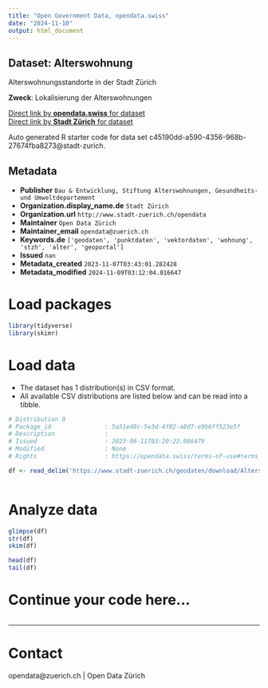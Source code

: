 ```yaml
---
title: "Open Government Data, opendata.swiss"
date: "2024-11-10"
output: html_document
---
```


## Dataset: Alterswohnung

Alterswohnungsstandorte in der Stadt Zürich

**Zweck**: Lokalisierung der Alterswohnungen

[Direct link by **opendata.swiss** for dataset](https://opendata.swiss/de/dataset/alterswohnung1)<br>
[Direct link by **Stadt Zürich** for dataset](https://data.stadt-zuerich.ch/dataset/geo_alterswohnung)

Auto generated R starter code for data set c45190dd-a590-4356-968b-27674fba8273@stadt-zurich.

## Metadata

- **Publisher** `Bau & Entwicklung, Stiftung Alterswohnungen, Gesundheits- und Umweltdepartement`
- **Organization.display_name.de** `Stadt Zürich`
- **Organization.url** `http://www.stadt-zuerich.ch/opendata`
- **Maintainer** `Open Data Zürich`
- **Maintainer_email** `opendata@zuerich.ch`
- **Keywords.de** `['geodaten', 'punktdaten', 'vektordaten', 'wohnung', 'stzh', 'alter', 'geoportal']`
- **Issued** `nan`
- **Metadata_created** `2023-11-07T03:43:01.282428`
- **Metadata_modified** `2024-11-09T03:12:04.016647`


# Load packages

```r

library(tidyverse)
library(skimr)

```

# Load data

-   The dataset has 1 distribution(s) in CSV format.
-   All available CSV distributions are listed below and can be read into a tibble.

```r

# Distribution 0
# Package_id               : 5a51e48c-5e3d-4f02-a8d7-e9b6ff523e5f
# Description              : 
# Issued                   : 2023-06-11T03:20:22.086479
# Modified                 : None
# Rights                   : https://opendata.swiss/terms-of-use#terms_open

df <- read_delim('https://www.stadt-zuerich.ch/geodaten/download/Alterswohnung?format=10008')



```

# Analyze data

```r

glimpse(df)
str(df)
skim(df)

head(df)
tail(df)

```

# Continue your code here...

```r

```

------------------------------------------------------------------------

# Contact

opendata@zuerich.ch | Open Data Zürich
